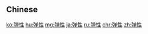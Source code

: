 {{also|弾性|彈性}}
==Chinese==
{{zh-see|彈性}}

[[ko:弹性]]
[[hu:弹性]]
[[mg:弹性]]
[[ja:弹性]]
[[ru:弹性]]
[[chr:弹性]]
[[zh:弹性]]
